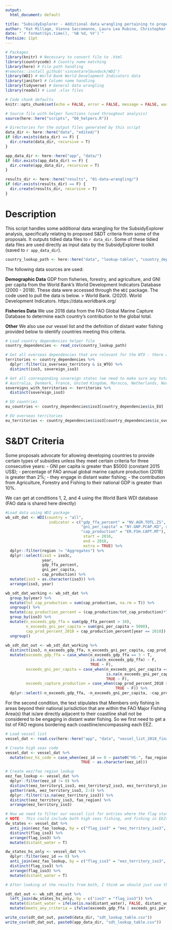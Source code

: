 ```yaml
---
output:
  html_document: default

title: "SubsidyExplorer - Additional data wrangling pertaining to proposal S&DT"
author: "Kat Millage, Vienna Saccomanno, Laura Lea Rubino, Christopher Costello"
date: "`r format(Sys.time(), '%B %d, %Y')`"
fontsize: 11pt
---
```


```r
# Packages
library(knitr) # Necessary to convert file to .html
library(countrycode) # Country name matching
library(here) # File path handling
#remotes::install_github('vincentarelbundock/WDI')
library(WDI) # World Bank World Development Indicators data
library(janitor) # Column name handling
library(tidyverse) # General data wrangling
library(readxl) # Load .xlsx files

# Code chunk defaults
knitr::opts_chunk$set(echo = FALSE, error = FALSE, message = FALSE, warning = FALSE, include = FALSE)

# Source file with helper functions (used throughout analysis)
source(here::here("scripts", "00_helpers.R"))

# Directories for the output files generated by this script
data_dir <- here::here("data", "edited/")
if (dir.exists(data_dir) == F) {
  dir.create(data_dir, recursive = T)
}

app_data_dir <- here::here("app", "data/")
if (dir.exists(app_data_dir) == F) {
  dir.create(app_data_dir, recursive = T)
}

results_dir <- here::here("results", "01-data-wrangling/")
if (dir.exists(results_dir) == F) {
  dir.create(results_dir, recursive = T)
}
```

# Description

This script handles some additional data wrangling for the SubsidyExplorer analysis, specifically relating to proposed S&DT criteria from some of the proposals. It outputs tidied data files to `r data_dir`. Some of these tidied data files are used directly as input data by the SubsidyExplorer toolkit (saved to `r app_data_dir`). 

```r
country_lookup_path <- here::here("data", "lookup-tables", "country_dependencies.csv")
```

The following data sources are used: 

**Demographic Data**
GDP from fisheries, forestry, and agriculture, and GNI per capita from the World Bank's World Development Indicators Database (2000 - 2018). These data were accessed through the `WDI` package. The code used to pull the data is below. 
> World Bank. (2020). World Development Indicators. https://data.worldbank.org/

**Fisheries Data**
We use 2018 data from the FAO Global Marine Capture Database to determine each country's contribution to the global total. 

**Other**
We also use our vessel list and the definition of distant water fishing provided below to identify countries meeting this criteria. 

```r
# Load country dependencies helper file
country_dependencies <- read_csv(country_lookup_path)

# Get all overseas dependencies that are relevant for the WTO - there are 49
territories <- country_dependencies %>%
  dplyr::filter(is_overseas_territory & is_WTO) %>%
  distinct(iso3, sovereign_iso3)

# Get all cooresponding sovereign states (we need to make sure any totals for these states include their dependencies) - there are 9
# Australia, Denmark, France, United Kingdom, Morocco, Netherlands, Norway, New Zealand, and the United States
sovereigns_with_territories <- territories %>%
  distinct(sovereign_iso3)

# EU countries
eu_countries <- country_dependencies$iso3[country_dependencies$is_EU]

# EU overseas territories
eu_territories <- country_dependencies$iso3[country_dependencies$is_overseas_territory & country_dependencies$sovereign_iso3 %in% eu_countries]
```

# S&DT Criteria 

Some proposals advocate for allowing developing countries to provide certain types of subsidies unless they meet certain criteria for three consecutive years: 
- GNI per capita is greater than \$5000 (constant 2015 US\$);
- percentage of FAO annual global marine capture production (2018) is greater than 2%; 
- they engage in distant water fishing;
- the contribution from Agriculture, Forestry and Fishing to their national GDP is greater than 10%.

We can get at conditions 1, 2, and 4 using the World Bank WDI database (FAO data is shared here directly)

```r
#Load data using WDI package
wb_sdt_dat <- WDI(country = "all",
                   indicator = c("gdp_ffa_percent" = "NV.AGR.TOTL.ZS", # Added value coming from fisheries, forestry, and agriculture (%)
                                 "gni_per_capita" = "NY.GNP.PCAP.KD", # GNI per capita (constant 2015 US$)
                                 "cap_production" = "ER.FSH.CAPT.MT"), # Capture fisheries production from FAO (mt)
                                  start = 2016,
                                  end = 2018,
                                  extra = TRUE) %>%
  dplyr::filter(region != "Aggregates") %>%
  dplyr::select(iso3 = iso3c,
                year,
                gdp_ffa_percent,
                gni_per_capita,
                cap_production) %>%
  mutate(iso3 = as.character(iso3)) %>%
  arrange(iso3, year) 

wb_sdt_dat_working <- wb_sdt_dat %>%
  group_by(year) %>%
  mutate(tot_cap_production = sum(cap_production, na.rm = T)) %>%
  ungroup() %>%
  mutate(cap_production_percent = (cap_production/tot_cap_production)*100) %>%
  group_by(iso3) %>%
  mutate(n_exceeds_gdp_ffa = sum(gdp_ffa_percent > 10),
         n_exceeds_gni_per_capita = sum(gni_per_capita > 5000),
         cap_prod_percent_2018 = cap_production_percent[year == 2018]) %>%
  ungroup() 
  
wb_sdt_dat_out <- wb_sdt_dat_working %>%
  distinct(iso3, n_exceeds_gdp_ffa, n_exceeds_gni_per_capita, cap_prod_percent_2018) %>%
  mutate(exceeds_gdp_ffa = case_when(n_exceeds_gdp_ffa == 3 ~ T,
                                     is.na(n_exceeds_gdp_ffa) ~ F,
                                     TRUE ~ F),
         exceeds_gni_per_capita = case_when(n_exceeds_gni_per_capita == 3 ~ T,
                                            is.na(n_exceeds_gni_per_capita) ~ F,
                                            TRUE ~ F),
         exceeds_capture_production = case_when(cap_prod_percent_2018 > 2 ~ T,
                                                TRUE ~ F)) %>%
  dplyr::select(-n_exceeds_gdp_ffa, -n_exceeds_gni_per_capita, -cap_prod_percent_2018)

```

For the second condition, the text stipulates that Members only fishing in areas beyond their national jurisdiction that are within the FAO Major Fishing Area(s) that is/are directly adjacent to their coastline shall not be considered to be engaging in distant water fishing. So we first need to get a list of FAO regions bordering each coastline/encompassing each EEZ. 

```r
# Load vessel list
vessel_dat <- read.csv(here::here("app", "data", "vessel_list_2018_final.csv"), stringsAsFactors = F)

# Create high seas code
vessel_dat <- vessel_dat %>%
  mutate(eez_hs_code = case_when(eez_id == 0 ~ paste0("HS-", fao_region),
                                 TRUE ~ as.character(eez_id)))

# Create eez/fao region lookup
eez_fao_lookup <- vessel_dat %>%
  dplyr::filter(eez_id != 0) %>%
  distinct(eez_territory1_iso3, eez_territory2_iso3, eez_territory3_iso3, fao_region) %>%
  gather(rank, eez_territory_iso3, 2:4) %>%
  dplyr::filter(!is.na(eez_territory_iso3)) %>%
  distinct(eez_territory_iso3, fao_region) %>%
  arrange(eez_territory_iso3)

# Now we need to filter our vessel list for entries where the flag state is fishing in a non-adjacent FAO area 
# NOTE - This could include both high seas fishing, and fishing in EEZs where the flag state and administering state of the EEZ are not the same. 
dw_states <- vessel_dat %>%
  anti_join(eez_fao_lookup, by = c("flag_iso3" = "eez_territory_iso3", "fao_region")) %>%
  distinct(flag_iso3) %>%
  arrange(flag_iso3) %>%
  mutate(distant_water = T)

dw_states_hs_only <- vessel_dat %>%
  dplyr::filter(eez_id == 0) %>%
  anti_join(eez_fao_lookup, by = c("flag_iso3" = "eez_territory_iso3", "fao_region")) %>%
  distinct(flag_iso3) %>%
  arrange(flag_iso3) %>%
  mutate(distant_water = T)

# After looking at the results from both, I think we should just use the high seas definition because of the issues with flagging/ownership in the GFW data. 
```

```r
sdt_dat_out <- wb_sdt_dat_out %>%
  left_join(dw_states_hs_only, by = c("iso3" = "flag_iso3")) %>%
  mutate(distant_water = ifelse(is.na(distant_water), FALSE, distant_water)) %>%
  mutate(meets_any_criteria = ifelse(exceeds_gdp_ffa | exceeds_gni_per_capita | exceeds_capture_production | distant_water, T, F))

write_csv(sdt_dat_out, paste0(data_dir, "sdt_lookup_table.csv"))
write_csv(sdt_dat_out, paste0(app_data_dir, "sdt_lookup_table.csv"))
```

